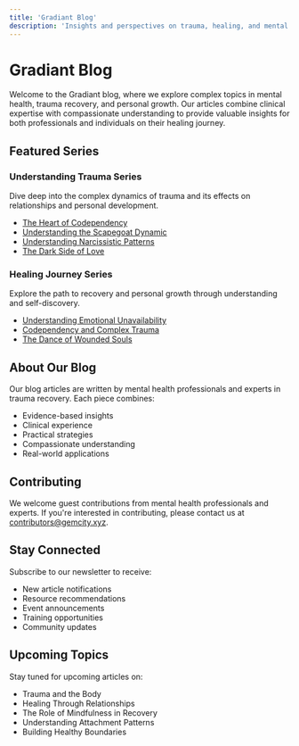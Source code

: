 ```yaml
---
title: 'Gradiant Blog'
description: 'Insights and perspectives on trauma, healing, and mental health'
---
```


# Gradiant Blog

Welcome to the Gradiant blog, where we explore complex topics in mental health, trauma recovery, and personal growth. Our articles combine clinical expertise with compassionate understanding to provide valuable insights for both professionals and individuals on their healing journey.

## Featured Series

### Understanding Trauma Series

Dive deep into the complex dynamics of trauma and its effects on relationships and personal development.

- [The Heart of Codependency](/blog/trauma-series/heart-of-codependency)
- [Understanding the Scapegoat Dynamic](/blog/trauma-series/scapegoat-dynamics)
- [Understanding Narcissistic Patterns](/blog/trauma-series/understanding-narcissism)
- [The Dark Side of Love](/blog/trauma-series/dark-side-of-love)

### Healing Journey Series

Explore the path to recovery and personal growth through understanding and self-discovery.

- [Understanding Emotional Unavailability](/blog/healing-series/emotional-unavailability)
- [Codependency and Complex Trauma](/blog/healing-series/codependency-and-trauma)
- [The Dance of Wounded Souls](/blog/healing-series/dance-of-wounded-souls)

## About Our Blog

Our blog articles are written by mental health professionals and experts in trauma recovery. Each piece combines:

- Evidence-based insights
- Clinical experience
- Practical strategies
- Compassionate understanding
- Real-world applications

## Contributing

We welcome guest contributions from mental health professionals and experts. If you're interested in contributing, please contact us at [contributors@gemcity.xyz](mailto:contributors@gemcity.xyz).

## Stay Connected

Subscribe to our newsletter to receive:

- New article notifications
- Resource recommendations
- Event announcements
- Training opportunities
- Community updates

<Subscribe />

## Upcoming Topics

Stay tuned for upcoming articles on:

- Trauma and the Body
- Healing Through Relationships
- The Role of Mindfulness in Recovery
- Understanding Attachment Patterns
- Building Healthy Boundaries
